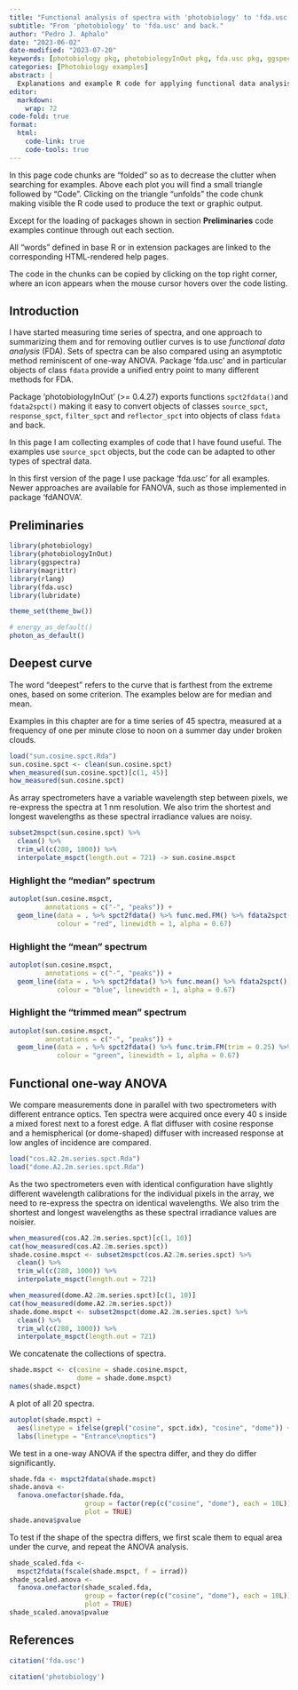 ```yaml
---
title: "Functional analysis of spectra with 'photobiology' to 'fda.usc'"
subtitle: "From 'photobiology' to 'fda.usc' and back."
author: "Pedro J. Aphalo"
date: "2023-06-02"
date-modified: "2023-07-20"
keywords: [photobiology pkg, photobiologyInOut pkg, fda.usc pkg, ggspectra pkg, functional data analysis]
categories: [Photobiology examples]
abstract: |
  Explanations and example R code for applying functional data analysis to spectral data stored in the classes defined in package [photobiology](https://docs.r4photobiology.info/photobiology/) and plotting the obtained deepest curve with [ggplot2](https://ggplot2.tidyverse.org/) and [ggspectra](https://docs.r4photobiology.info/ggspectra/) and aplying ANOVA-like methods to compare groups of spectra. The excahnge of the spectral data between packages is done with functions from package [photobiologyInOut](https://docs.r4photobiology.info/photobiologyInOut/).
editor: 
  markdown: 
    wrap: 72
code-fold: true
format:
  html: 
    code-link: true
    code-tools: true
---
```


::: callout-tip
In this page code chunks are "folded" so as to decrease the clutter when
searching for examples. Above each plot you will find a small triangle
followed by "Code". Clicking on the triangle "unfolds" the code chunk
making visible the R code used to produce the text or graphic output.

Except for the loading of packages shown in section **Preliminaries** code 
examples continue through out each section.

All "words" defined in base R or in extension packages are linked to the
corresponding HTML-rendered help pages.

The code in the chunks can be copied by clicking on the top right
corner, where an icon appears when the mouse cursor hovers over the code
listing.
:::

## Introduction

I have started measuring time series of spectra, and one approach to summarizing
them and for removing outlier curves is to use _functional data analysis_ (FDA).
Sets of spectra can be also compared using an asymptotic method reminiscent of
one-way ANOVA. Package 'fda.usc' and in particular objects of class `fdata`
provide a unified entry point to many different methods for FDA.

Package 'photobiologyInOut' (>= 0.4.27) exports functions `spct2fdata()`and
`fdata2spct()` making  it easy to convert objects of classes `source_spct`,
`response_spct`, `filter_spct` and `reflector_spct` into objects of class
`fdata` and back.

In this page I am collecting examples of code that I have found useful. The
examples use `source_spct` objects, but the code can be adapted to other types
of spectral data.

In this first version of the page I use package 'fda.usc' for all examples.
Newer approaches are available for FANOVA, such as those implemented in package
'fdANOVA'.

## Preliminaries

```r
library(photobiology)
library(photobiologyInOut)
library(ggspectra)
library(magrittr)
library(rlang)
library(fda.usc)
library(lubridate)

theme_set(theme_bw())

# energy_as_default()
photon_as_default()
```

## Deepest curve

The word "deepest" refers to the curve that is farthest from the extreme ones,
based on some criterion. The examples below are for median and mean.

Examples in this chapter are for a time series of 45 spectra, measured at a frequency of one per minute close to noon on a summer day under broken clouds. 

```r
load("sun.cosine.spct.Rda")
sun.cosine.spct <- clean(sun.cosine.spct)
when_measured(sun.cosine.spct)[c(1, 45)]
how_measured(sun.cosine.spct)
```

As array spectrometers have a variable wavelength step between pixels, we re-express the spectra at 1 nm resolution. We also trim the shortest and longest wavelengths as these spectral irradiance values are noisy.

```r
subset2mspct(sun.cosine.spct) %>%
  clean() %>%
  trim_wl(c(280, 1000)) %>%
  interpolate_mspct(length.out = 721) -> sun.cosine.mspct
```

### Highlight the "median" spectrum


```r
autoplot(sun.cosine.mspct, 
         annotations = c("-", "peaks")) +
  geom_line(data = . %>% spct2fdata() %>% func.med.FM() %>% fdata2spct(),
            colour = "red", linewidth = 1, alpha = 0.67)
```

### Highlight the "mean" spectrum

```r
autoplot(sun.cosine.mspct, 
         annotations = c("-", "peaks")) +
  geom_line(data = . %>% spct2fdata() %>% func.mean() %>% fdata2spct(),
            colour = "blue", linewidth = 1, alpha = 0.67)
```

### Highlight the "trimmed mean" spectrum

```r
autoplot(sun.cosine.mspct, 
         annotations = c("-", "peaks")) +
  geom_line(data = . %>% spct2fdata() %>% func.trim.FM(trim = 0.25) %>% fdata2spct(),
            colour = "green", linewidth = 1, alpha = 0.67)
```

## Functional one-way ANOVA

We compare measurements done in parallel with two spectrometers with different entrance optics. Ten spectra were acquired once every 40 s inside a mixed forest next to a forest edge. A flat diffuser with cosine response and a hemispherical (or dome-shaped) diffuser with increased response at low angles of incidence are compared. 

```r
load("cos.A2.2m.series.spct.Rda")
load("dome.A2.2m.series.spct.Rda")
```

As the two spectrometers even with identical configuration have slightly different wavelength calibrations for the individual pixels in the array, we need to re-express the spectra on identical wavelengths. We also trim the shortest and longest wavelengths as these spectral irradiance values are noisier.

```r
when_measured(cos.A2.2m.series.spct)[c(1, 10)]
cat(how_measured(cos.A2.2m.series.spct))
shade.cosine.mspct <- subset2mspct(cos.A2.2m.series.spct) %>%
  clean() %>%
  trim_wl(c(280, 1000)) %>%
  interpolate_mspct(length.out = 721)
```

```r
when_measured(dome.A2.2m.series.spct)[c(1, 10)]
cat(how_measured(dome.A2.2m.series.spct))
shade.dome.mspct <- subset2mspct(dome.A2.2m.series.spct) %>%
  clean() %>%
  trim_wl(c(280, 1000)) %>%
  interpolate_mspct(length.out = 721)
```

We concatenate the collections of spectra.

```r
shade.mspct <- c(cosine = shade.cosine.mspct,
                 dome = shade.dome.mspct)
names(shade.mspct)
```

A plot of all 20 spectra.

```r
autoplot(shade.mspct) +
  aes(linetype = ifelse(grepl("cosine", spct.idx), "cosine", "dome")) +
  labs(linetype = "Entrance\noptics")
```

We test in a one-way ANOVA if the spectra differ, and they do differ significantly.

```r
shade.fda <- mspct2fdata(shade.mspct)
shade.anova <-
  fanova.onefactor(shade.fda,
                   group = factor(rep(c("cosine", "dome"), each = 10L)),
                   plot = TRUE)
shade.anova$pvalue
```

To test if the shape of the spectra differs, we first scale them to equal area under the curve, and repeat the ANOVA analysis.

```r
shade_scaled.fda <- 
  mspct2fdata(fscale(shade.mspct, f = irrad))
shade_scaled.anova <-
  fanova.onefactor(shade_scaled.fda,
                   group = factor(rep(c("cosine", "dome"), each = 10L)),
                   plot = TRUE)
shade_scaled.anova$pvalue
```

## References

```r
citation('fda.usc')
```

```r
citation('photobiology')
```
